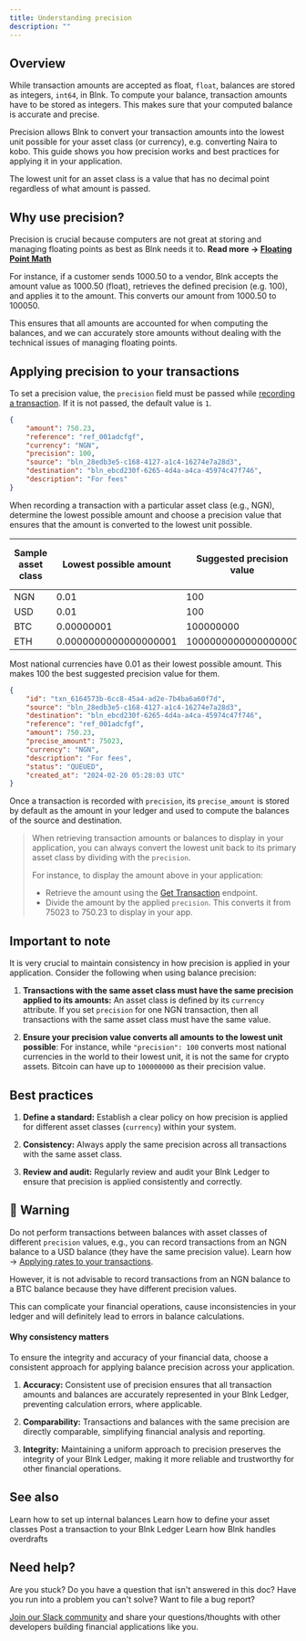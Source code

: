 ```yaml
---
title: Understanding precision
description: ""
---
```

## Overview

While transaction amounts are accepted as float, `float`, balances are stored as integers, `int64`, in Blnk. To compute your balance, transaction amounts have to be stored as integers. This makes sure that your computed balance is accurate and precise.

Precision allows Blnk to convert your transaction amounts into the lowest unit possible for your asset class (or currency), e.g. converting Naira to kobo. This guide shows you how precision works and best practices for applying it in your application.

<Tip>The lowest unit for an asset class is a value that has no decimal point regardless of what amount is passed.</Tip>

## Why use precision?

Precision is crucial because computers are not great at storing and managing floating points as best as Blnk needs it to. **Read more → [Floating Point Math](https://0.30000000000000004.com/)**

For instance, if a customer sends 1000.50 to a vendor, Blnk accepts the amount value as 1000.50 (float), retrieves the defined precision (e.g. 100), and applies it to the amount. This converts our amount from 1000.50 to 100050.

This ensures that all amounts are accounted for when computing the balances, and we can accurately store amounts without dealing with the technical issues of managing floating points.

## Applying precision to your transactions

To set a precision value, the `precision` field must be passed while [recording a transaction](record-a-transaction). If it is not passed, the default value is `1`.

```json sample request
{
    "amount": 750.23,
    "reference": "ref_001adcfgf",
    "currency": "NGN",
    "precision": 100,
    "source": "bln_28edb3e5-c168-4127-a1c4-16274e7a28d3",
    "destination": "bln_ebcd230f-6265-4d4a-a4ca-45974c47f746",
    "description": "For fees"
}
```

When recording a transaction with a particular asset class (e.g., NGN), determine the lowest possible amount and choose a precision value that ensures that the amount is converted to the lowest unit possible.

| Sample asset class | Lowest possible amount | Suggested precision value | Lowest unit to be stored
| --- | --- | --- | ---
| NGN | 0.01 | 100 | 1
| USD | 0.01 | 100 | 1
| BTC | 0.00000001 | 100000000 | 1
| ETH | 0.0000000000000000001 | 1000000000000000000 | 1

<Tip>Most national currencies have 0.01 as their lowest possible amount. This makes 100 the best suggested precision value for them.</Tip>

```json response
{
    "id": "txn_6164573b-6cc8-45a4-ad2e-7b4ba6a60f7d",
    "source": "bln_28edb3e5-c168-4127-a1c4-16274e7a28d3",
    "destination": "bln_ebcd230f-6265-4d4a-a4ca-45974c47f746",
    "reference": "ref_001adcfgf",
    "amount": 750.23,
    "precise_amount": 75023,
    "currency": "NGN",
    "description": "For fees",
    "status": "QUEUED",
    "created_at": "2024-02-20 05:28:03 UTC"
}
```

Once a transaction is recorded with `precision`, its `precise_amount` is stored by default as the amount in your ledger and used to compute the balances of the source and destination.

>When retrieving transaction amounts or balances to display in your application, you can always convert the lowest unit back to its primary asset class by dividing with the `precision`. 
>
>For instance, to display the amount above in your application:
>
>- Retrieve the amount using the [Get Transaction](/misc/get-transaction) endpoint.
>- Divide the amount by the applied `precision`. This converts it from 75023 to 750.23 to display in your app.

## Important to note

It is very crucial to maintain consistency in how precision is applied in your application. Consider the following when using balance precision:

1. **Transactions with the same asset class must have the same precision applied to its amounts:** An asset class is defined by its `currency` attribute. If you set `precision` for one NGN transaction, then all transactions with the same asset class must have the same value. 

2. **Ensure your precision value converts all amounts to the lowest unit possible**: For instance, while `"precision": 100` converts most national currencies in the world to their lowest unit, it is not the same for crypto assets. Bitcoin can have up to `100000000` as their precision value.

## Best practices

1. **Define a standard:** Establish a clear policy on how precision is applied for different asset classes (`currency`) within your system.

2. **Consistency:** Always apply the same precision across all transactions with the same asset class.

3. **Review and audit:** Regularly review and audit your Blnk Ledger to ensure that precision is applied consistently and correctly.

## 🚨 Warning

Do not perform transactions between balances with asset classes of different `precision` values, e.g., you can record transactions from an NGN balance to a USD balance (they have the same precision value). Learn how → [Applying rates to your transactions](rates).

However, it is not advisable to record transactions from an NGN balance to a BTC balance because they have different precision values. 

This can complicate your financial operations, cause inconsistencies in your ledger and will definitely lead to errors in balance calculations.

#### Why consistency matters

To ensure the integrity and accuracy of your financial data, choose a consistent approach for applying balance precision across your application.

1. **Accuracy:** Consistent use of precision ensures that all transaction amounts and balances are accurately represented in your Blnk Ledger, preventing calculation errors, where applicable.

2. **Comparability:** Transactions and balances with the same precision are directly comparable, simplifying financial analysis and reporting.

3. **Integrity:** Maintaining a uniform approach to precision preserves the integrity of your Blnk Ledger, making it more reliable and trustworthy for other financial operations.

## See also

<CardGroup>
	<Card title="Setting up internal balances" icon="book-open-cover" href="/ledger/tutorial/internal-balances">
        Learn how to set up internal balances
    </Card>
    <Card title="Asset classes" icon="book-open-cover" href="/ledger/guide/asset-classes">
	    Learn how to define your asset classes
    </Card>
    <Card title="Record a transaction" icon="book-open-cover" href="/ledger/tutorial/record-a-transaction">
	    Post a transaction to your Blnk Ledger
    </Card>
    <Card title="Handling overdrafts" icon="book-open-cover" href="/ledger/tutorial/overdrafts">
	    Learn how Blnk handles overdrafts
    </Card>
</CardGroup>

## Need help?

Are you stuck? Do you have a question that isn't answered in this doc? Have you run into a problem you can't solve? Want to file a bug report?

[Join our Slack community](https://join.slack.com/t/blnk-ledger/shared_invite/zt-2fwdivkvm-zHW4F8lwtVsbIaPg~dyx9w) and share your questions/thoughts with other developers building financial applications like you.